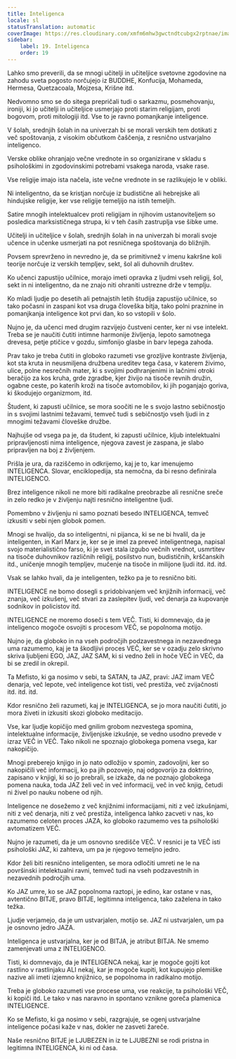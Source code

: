 ```yaml
---
title: Inteligenca
locale: sl
statusTranslation: automatic
coverImage: https://res.cloudinary.com/xmfm6mhw3gwctndtcubgx2rptnae/image/upload/v1740337243/small_cover_educacion_fundamental_a051170f1c.webp
sidebar:
    label: 19. Inteligenca
    order: 19
---
```

Lahko smo preverili, da se mnogi učitelji in učiteljice svetovne zgodovine na zahodu sveta pogosto norčujejo iz BUDDHE, Konfucija, Mohameda, Hermesa, Quetzacoala, Mojzesa, Krišne itd.

Nedvomno smo se do sitega prepričali tudi o sarkazmu, posmehovanju, ironiji, ki jo učitelji in učiteljice usmerjajo proti starim religijam, proti bogovom, proti mitologiji itd. Vse to je ravno pomanjkanje inteligence.

V šolah, srednjih šolah in na univerzah bi se morali verskih tem dotikati z več spoštovanja, z visokim občutkom čaščenja, z resnično ustvarjalno inteligenco.

Verske oblike ohranjajo večne vrednote in so organizirane v skladu s psihološkimi in zgodovinskimi potrebami vsakega naroda, vsake rase.

Vse religije imajo ista načela, iste večne vrednote in se razlikujejo le v obliki.

Ni inteligentno, da se kristjan norčuje iz budistične ali hebrejske ali hindujske religije, ker vse religije temeljijo na istih temeljih.

Satire mnogih intelektualcev proti religijam in njihovim ustanoviteljem so posledica marksističnega strupa, ki v teh časih zastruplja vse šibke ume.

Učitelji in učiteljice v šolah, srednjih šolah in na univerzah bi morali svoje učence in učenke usmerjati na pot resničnega spoštovanja do bližnjih.

Povsem sprevrženo in nevredno je, da se primitivnež v imenu kakršne koli teorije norčuje iz verskih templjev, sekt, šol ali duhovnih društev.

Ko učenci zapustijo učilnice, morajo imeti opravka z ljudmi vseh religij, šol, sekt in ni inteligentno, da ne znajo niti ohraniti ustrezne drže v templju.

Ko mladi ljudje po desetih ali petnajstih letih študija zapustijo učilnice, so tako počasni in zaspani kot vsa druga človeška bitja, tako polni praznine in pomanjkanja inteligence kot prvi dan, ko so vstopili v šolo.

Nujno je, da učenci med drugim razvijejo čustveni center, ker ni vse intelekt. Treba se je naučiti čutiti intimne harmonije življenja, lepoto samotnega drevesa, petje ptičice v gozdu, simfonijo glasbe in barv lepega zahoda.

Prav tako je treba čutiti in globoko razumeti vse grozljive kontraste življenja, kot sta kruta in neusmiljena družbena ureditev tega časa, v katerem živimo, ulice, polne nesrečnih mater, ki s svojimi podhranjenimi in lačnimi otroki beračijo za kos kruha, grde zgradbe, kjer živijo na tisoče revnih družin, ogabne ceste, po katerih kroži na tisoče avtomobilov, ki jih poganjajo goriva, ki škodujejo organizmom, itd.

Študent, ki zapusti učilnice, se mora soočiti ne le s svojo lastno sebičnostjo in s svojimi lastnimi težavami, temveč tudi s sebičnostjo vseh ljudi in z mnogimi težavami človeške družbe.

Najhujše od vsega pa je, da študent, ki zapusti učilnice, kljub intelektualni pripravljenosti nima inteligence, njegova zavest je zaspana, je slabo pripravljen na boj z življenjem.

Prišla je ura, da raziščemo in odkrijemo, kaj je to, kar imenujemo INTELIGENCA. Slovar, enciklopedija, sta nemočna, da bi resno definirala INTELIGENCO.

Brez inteligence nikoli ne more biti radikalne preobrazbe ali resnične sreče in zelo redko je v življenju najti resnično inteligentne ljudi.

Pomembno v življenju ni samo poznati besedo INTELIGENCA, temveč izkusiti v sebi njen globok pomen.

Mnogi se hvalijo, da so inteligentni, ni pijanca, ki se ne bi hvalil, da je inteligenten, in Karl Marx je, ker se je imel za preveč inteligentnega, napisal svojo materialistično farso, ki je svet stala izgubo večnih vrednot, usmrtitev na tisoče duhovnikov različnih religij, posilstvo nun, budističnih, krščanskih itd., uničenje mnogih templjev, mučenje na tisoče in milijone ljudi itd. itd. itd.

Vsak se lahko hvali, da je inteligenten, težko pa je to resnično biti.

INTELIGENCE ne bomo dosegli s pridobivanjem več knjižnih informacij, več znanja, več izkušenj, več stvari za zaslepitev ljudi, več denarja za kupovanje sodnikov in policistov itd.

INTELIGENCE ne moremo doseči s tem VEČ. Tisti, ki domnevajo, da je inteligenco mogoče osvojiti s procesom VEČ, se popolnoma motijo.

Nujno je, da globoko in na vseh področjih podzavestnega in nezavednega uma razumemo, kaj je ta škodljivi proces VEČ, ker se v ozadju zelo skrivno skriva ljubljeni EGO, JAZ, JAZ SAM, ki si vedno želi in hoče VEČ in VEČ, da bi se zredil in okrepil.

Ta Mefisto, ki ga nosimo v sebi, ta SATAN, ta JAZ, pravi: JAZ imam VEČ denarja, več lepote, več inteligence kot tisti, več prestiža, več zvijačnosti itd. itd. itd.

Kdor resnično želi razumeti, kaj je INTELIGENCA, se jo mora naučiti čutiti, jo mora živeti in izkusiti skozi globoko meditacijo.

Vse, kar ljudje kopičijo med gnilim grobom nezvestega spomina, intelektualne informacije, življenjske izkušnje, se vedno usodno prevede v izraz VEČ in VEČ. Tako nikoli ne spoznajo globokega pomena vsega, kar nakopičijo.

Mnogi preberejo knjigo in jo nato odložijo v spomin, zadovoljni, ker so nakopičili več informacij, ko pa jih pozovejo, naj odgovorijo za doktrino, zapisano v knjigi, ki so jo prebrali, se izkaže, da ne poznajo globokega pomena nauka, toda JAZ želi več in več informacij, več in več knjig, četudi ni živel po nauku nobene od njih.

Inteligence ne dosežemo z več knjižnimi informacijami, niti z več izkušnjami, niti z več denarja, niti z več prestiža, inteligenca lahko zacveti v nas, ko razumemo celoten proces JAZA, ko globoko razumemo ves ta psihološki avtomatizem VEČ.

Nujno je razumeti, da je um osnovno središče VEČ. V resnici je ta VEČ isti psihološki JAZ, ki zahteva, um pa je njegovo temeljno jedro.

Kdor želi biti resnično inteligenten, se mora odločiti umreti ne le na površinski intelektualni ravni, temveč tudi na vseh podzavestnih in nezavednih področjih uma.

Ko JAZ umre, ko se JAZ popolnoma raztopi, je edino, kar ostane v nas, avtentično BITJE, pravo BITJE, legitimna inteligenca, tako zaželena in tako težka.

Ljudje verjamejo, da je um ustvarjalen, motijo se. JAZ ni ustvarjalen, um pa je osnovno jedro JAZA.

Inteligenca je ustvarjalna, ker je od BITJA, je atribut BITJA. Ne smemo zamenjevati uma z INTELIGENCO.

Tisti, ki domnevajo, da je INTELIGENCA nekaj, kar je mogoče gojiti kot rastlino v rastlinjaku ALI nekaj, kar je mogoče kupiti, kot kupujejo plemiške nazive ali imeti izjemno knjižnico, se popolnoma in radikalno motijo.

Treba je globoko razumeti vse procese uma, vse reakcije, ta psihološki VEČ, ki kopiči itd. Le tako v nas naravno in spontano vznikne goreča plamenica INTELIGENCE.

Ko se Mefisto, ki ga nosimo v sebi, razgrajuje, se ogenj ustvarjalne inteligence počasi kaže v nas, dokler ne zasveti žareče.

Naše resnično BITJE je LJUBEZEN in iz te LJUBEZNI se rodi pristna in legitimna INTELIGENCA, ki ni od časa.

